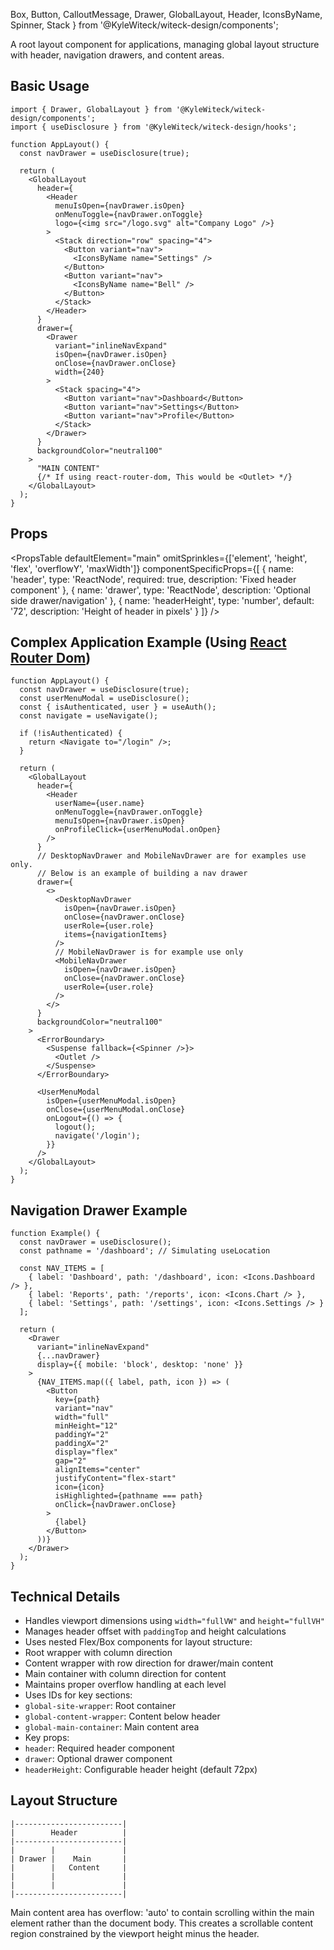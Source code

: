   Box,
  Button,
  CalloutMessage,
  Drawer,
  GlobalLayout,
  Header,
  IconsByName,
  Spinner,
  Stack
} from '@KyleWiteck/witeck-design/components';

A root layout component for applications, managing global layout structure with
header, navigation drawers, and content areas.

## Basic Usage

```tsx
import { Drawer, GlobalLayout } from '@KyleWiteck/witeck-design/components';
import { useDisclosure } from '@KyleWiteck/witeck-design/hooks';

function AppLayout() {
  const navDrawer = useDisclosure(true);

  return (
    <GlobalLayout
      header={
        <Header
          menuIsOpen={navDrawer.isOpen}
          onMenuToggle={navDrawer.onToggle}
          logo={<img src="/logo.svg" alt="Company Logo" />}
        >
          <Stack direction="row" spacing="4">
            <Button variant="nav">
              <IconsByName name="Settings" />
            </Button>
            <Button variant="nav">
              <IconsByName name="Bell" />
            </Button>
          </Stack>
        </Header>
      }
      drawer={
        <Drawer
          variant="inlineNavExpand"
          isOpen={navDrawer.isOpen}
          onClose={navDrawer.onClose}
          width={240}
        >
          <Stack spacing="4">
            <Button variant="nav">Dashboard</Button>
            <Button variant="nav">Settings</Button>
            <Button variant="nav">Profile</Button>
          </Stack>
        </Drawer>
      }
      backgroundColor="neutral100"
    >
      "MAIN CONTENT"
      {/* If using react-router-dom, This would be <Outlet> */}
    </GlobalLayout>
  );
}
```

## Props

<PropsTable
  defaultElement="main"
  omitSprinkles={['element', 'height', 'flex', 'overflowY', 'maxWidth']}
  componentSpecificProps={[
    {
      name: 'header',
      type: 'ReactNode',
      required: true,
      description: 'Fixed header component'
    },
    {
      name: 'drawer',
      type: 'ReactNode',
      description: 'Optional side drawer/navigation'
    },
    {
      name: 'headerHeight',
      type: 'number',
      default: '72',
      description: 'Height of header in pixels'
    }
  ]}
/>

## Complex Application Example (Using [React Router Dom](https://www.npmjs.com/package/react-router-dom))

```tsx
function AppLayout() {
  const navDrawer = useDisclosure(true);
  const userMenuModal = useDisclosure();
  const { isAuthenticated, user } = useAuth();
  const navigate = useNavigate();

  if (!isAuthenticated) {
    return <Navigate to="/login" />;
  }

  return (
    <GlobalLayout
      header={
        <Header
          userName={user.name}
          onMenuToggle={navDrawer.onToggle}
          menuIsOpen={navDrawer.isOpen}
          onProfileClick={userMenuModal.onOpen}
        />
      }
      // DesktopNavDrawer and MobileNavDrawer are for examples use only.
      // Below is an example of building a nav drawer
      drawer={
        <>
          <DesktopNavDrawer
            isOpen={navDrawer.isOpen}
            onClose={navDrawer.onClose}
            userRole={user.role}
            items={navigationItems}
          />
          // MobileNavDrawer is for example use only
          <MobileNavDrawer
            isOpen={navDrawer.isOpen}
            onClose={navDrawer.onClose}
            userRole={user.role}
          />
        </>
      }
      backgroundColor="neutral100"
    >
      <ErrorBoundary>
        <Suspense fallback={<Spinner />}>
          <Outlet />
        </Suspense>
      </ErrorBoundary>

      <UserMenuModal
        isOpen={userMenuModal.isOpen}
        onClose={userMenuModal.onClose}
        onLogout={() => {
          logout();
          navigate('/login');
        }}
      />
    </GlobalLayout>
  );
}
```

## Navigation Drawer Example

```tsx
function Example() {
  const navDrawer = useDisclosure();
  const pathname = '/dashboard'; // Simulating useLocation

  const NAV_ITEMS = [
    { label: 'Dashboard', path: '/dashboard', icon: <Icons.Dashboard /> },
    { label: 'Reports', path: '/reports', icon: <Icons.Chart /> },
    { label: 'Settings', path: '/settings', icon: <Icons.Settings /> }
  ];

  return (
    <Drawer
      variant="inlineNavExpand"
      {...navDrawer}
      display={{ mobile: 'block', desktop: 'none' }}
    >
      {NAV_ITEMS.map(({ label, path, icon }) => (
        <Button
          key={path}
          variant="nav"
          width="full"
          minHeight="12"
          paddingY="2"
          paddingX="2"
          display="flex"
          gap="2"
          alignItems="center"
          justifyContent="flex-start"
          icon={icon}
          isHighlighted={pathname === path}
          onClick={navDrawer.onClose}
        >
          {label}
        </Button>
      ))}
    </Drawer>
  );
}
```

## Technical Details

- Handles viewport dimensions using `width="fullVW"` and `height="fullVH"`
- Manages header offset with `paddingTop` and height calculations
- Uses nested Flex/Box components for layout structure:
- Root wrapper with column direction
- Content wrapper with row direction for drawer/main content
- Main container with column direction for content
- Maintains proper overflow handling at each level
- Uses IDs for key sections:
- `global-site-wrapper`: Root container
- `global-content-wrapper`: Content below header
- `global-main-container`: Main content area
- Key props:
- `header`: Required header component
- `drawer`: Optional drawer component
- `headerHeight`: Configurable header height (default 72px)

## Layout Structure

```
|------------------------|
|        Header          |
|------------------------|
|        |               |
| Drawer |    Main       |
|        |   Content     |
|        |               |
|        |               |
|------------------------|
```

<CalloutMessage fontSize="base">
  Main content area has overflow: 'auto' to contain scrolling within the main
  element rather than the document body. This creates a scrollable content
  region constrained by the viewport height minus the header.
</CalloutMessage>
